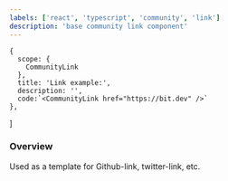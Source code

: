 ```yaml
---
labels: ['react', 'typescript', 'community', 'link']
description: 'base community link component'
---
```


    {
      scope: {
        CommunityLink
      },
      title: 'Link example:',
      description: '',
      code:`<CommunityLink href="https://bit.dev" />`
    },
]

### Overview

Used as a template for Github-link, twitter-link, etc.